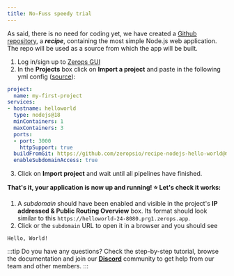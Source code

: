 ```yaml
---
title: No-Fuss speedy trial
---
```



As said, there is no need for coding yet, we have created a [Github repository](https://github.com/zeropsio/recipe-nodejs-hello-world), a ***recipe***, containing the most simple Node.js web application. The repo will be used as a source from which the app will be built.

1. Log in/sign up to [Zerops GUI](https://app.zerops.io)
2. In the **Projects** box click on **Import a project** and paste in the following yml config ([source](https://github.com/zeropsio/recipe-nodejs-hello-world/blob/main/import-as-project.yml)):

```yml
project:
  name: my-first-project
services:
- hostname: helloworld
  type: nodejs@18
  minContainers: 1
  maxContainers: 3
  ports:
  - port: 3000
    httpSupport: true
  buildFromGit: https://github.com/zeropsio/recipe-nodejs-hello-world@main
  enableSubdomainAccess: true
```
3. Click on **Import project** and wait until all pipelines have finished.

**That's it, your application is now up and running! :star: Let's check it works:**

1. A *subdomain* should have been enabled and visible in the project's **IP addressed & Public Routing Overview** box. Its format should look similar to this `https://helloworld-24-8080.prg1.zerops.app`.
2. Click or the <code>subdomain</code> URL to open it in a browser and you should see

```
Hello, World!
```

:::tip
Do you have any questions? Check the step-by-step tutorial, browse the documentation and join our **[Discord](https://discord.com/invite/WDvCZ54)** community to get help from our team and other members.
:::
